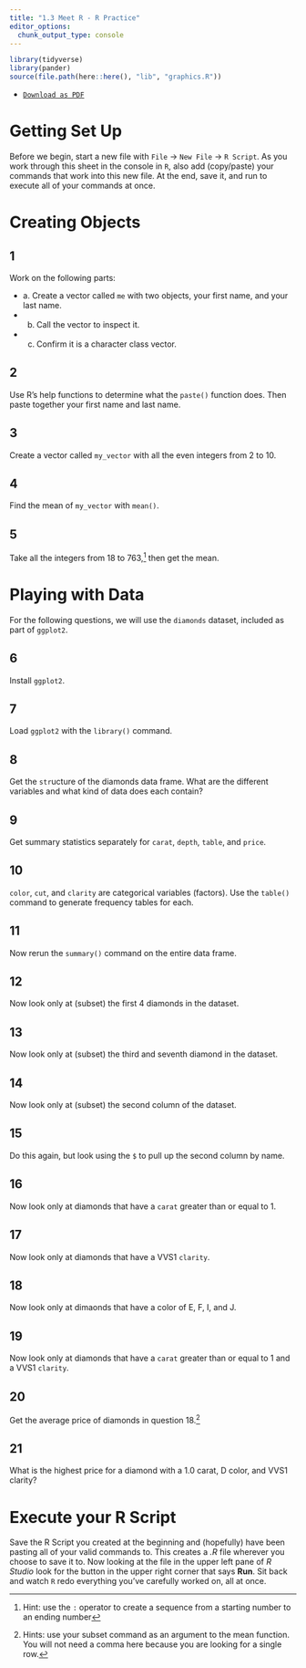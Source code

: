 ```yaml
---
title: "1.3 Meet R - R Practice"
editor_options: 
  chunk_output_type: console
---
```


```r
library(tidyverse)
library(pander)
source(file.path(here::here(), "lib", "graphics.R"))
```
- [<i class="fas fa-file-pdf"></i> `Download as PDF`](/r/03-r-practice.pdf)

# Getting Set Up 

Before we begin, start a new file with `File` $\rightarrow$ `New File` $\rightarrow$ `R Script`. As you work through this sheet in the console in `R`, also add (copy/paste) your commands that work into this new file. At the end, save it, and run to execute all of your commands at once.

# Creating Objects

## 1

Work on the following parts:

- a. Create a vector called `me` with two objects, your first name, and your last name.
- b. Call the vector to inspect it.
- c. Confirm it is a character class vector.

## 2

Use R's help functions to determine what the `paste()` function does. Then paste together your first name and last name.

## 3

Create a vector called `my_vector` with all the even integers from 2 to 10. 

## 4

Find the mean of `my_vector` with `mean()`.

## 5

Take all the integers from 18 to 763,^[Hint: use the `:` operator to create a sequence from a starting number to an ending number] then get the mean.

# Playing with Data

For the following questions, we will use the `diamonds` dataset, included as part of `ggplot2`.

## 6

Install `ggplot2`.

## 7

Load `ggplot2` with the `library()` command.

## 8

Get the `str`ucture of the diamonds data frame. What are the different variables and what kind of data does each contain?

## 9

Get summary statistics separately for `carat`, `depth`, `table`, and `price`.

## 10

`color`, `cut`, and `clarity` are categorical variables (factors). Use the `table()` command to generate frequency tables for each.

## 11

Now rerun the `summary()` command on the entire data frame.

## 12

Now look only at (subset) the first 4 diamonds in the dataset.

## 13

Now look only at (subset) the third and seventh diamond in the dataset.

## 14

Now look only at (subset) the second column of the dataset.

## 15

Do this again, but look using the `$` to pull up the second column by name. 

## 16

Now look only at diamonds that have a `carat` greater than or equal to 1. 

## 17

Now look only at diamonds that have a VVS1 `clarity`.

## 18

Now look only at dimaonds that have a color of E, F, I, and J. 

## 19

Now look only at diamonds that have a `carat` greater than or equal to 1 and a VVS1 `clarity`. 

## 20

Get the average price of diamonds in question 18.^[Hints: use your subset command as an argument to the mean function. You will not need a comma here because you are looking for a single row.]

## 21

What is the highest price for a diamond with a 1.0 carat, D color, and VVS1 clarity? 

# Execute your R Script

Save the R Script you created at the beginning and (hopefully) have been pasting all of your valid commands to. This creates a *.R* file wherever you choose to save it to. Now looking at the file in the upper left pane of *R Studio* look for the button in the upper right corner that says **Run**. Sit back and watch `R` redo everything you've carefully worked on, all at once.